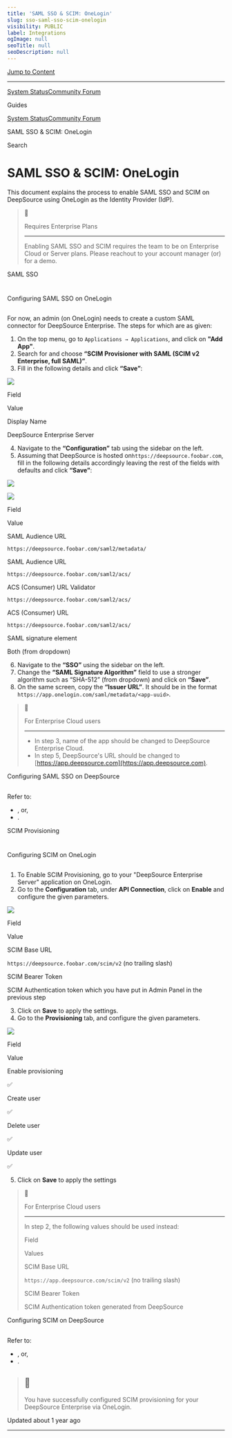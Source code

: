 ```yaml
---
title: 'SAML SSO & SCIM: OneLogin'
slug: sso-saml-sso-scim-onelogin
visibility: PUBLIC
label: Integrations
ogImage: null
seoTitle: null
seoDescription: null
---
```

[Jump to Content](#content)

* * *

[System Status](https://deepsourcestatus.com/)[Community Forum](https://discuss.deepsource.com/)

Guides

[System Status](https://deepsourcestatus.com/)[Community Forum](https://discuss.deepsource.com/)

SAML SSO & SCIM: OneLogin

Search

SAML SSO & SCIM: OneLogin
=========================

This document explains the process to enable SAML SSO and SCIM on DeepSource using OneLogin as the Identity Provider (IdP).

> 📘
> 
> Requires Enterprise Plans
> 
> 
> -------------------------------
> 
> Enabling SAML SSO and SCIM requires the team to be on Enterprise Cloud or Server plans. Please reachout to your account manager (or) for a demo.

SAML SSO

[](#saml-sso)
=========================

Configuring SAML SSO on OneLogin

[](#configuring-saml-sso-on-onelogin)
-------------------------------------------------------------------------

For now, an admin (on OneLogin) needs to create a custom SAML connector for DeepSource Enterprise. The steps for which are as given:

1.  On the top menu, go to `Applications → Applications`, and click on **"Add App"**.
2.  Search for and choose **“SCIM Provisioner with SAML (SCIM v2 Enterprise, full SAML)”**.
3.  Fill in the following details and click **“Save”**:

![](https://files.readme.io/770e154-small-1.png)

Field

Value

Display Name

DeepSource Enterprise Server

4.  Navigate to the **“Configuration”** tab using the sidebar on the left.
5.  Assuming that DeepSource is hosted on`https://deepsource.foobar.com`, fill in the following details accordingly leaving the rest of the fields with defaults and click **“Save”**:

![](https://files.readme.io/9338ec0-small-2.png)

![](https://files.readme.io/a94d00b-small-3.png)

Field

Value

SAML Audience URL

`https://deepsource.foobar.com/saml2/metadata/`

SAML Audience URL

`https://deepsource.foobar.com/saml2/acs/`

ACS (Consumer) URL Validator

`https://deepsource.foobar.com/saml2/acs/`

ACS (Consumer) URL

`https://deepsource.foobar.com/saml2/acs/`

SAML signature element

Both (from dropdown)

6.  Navigate to the **“SSO”** using the sidebar on the left.
7.  Change the **“SAML Signature Algorithm”** field to use a stronger algorithm such as “SHA-512” (from dropdown) and click on **“Save”**.
8.  On the same screen, copy the **“Issuer URL”**. It should be in the format `https://app.onelogin.com/saml/metadata/<app-uuid>`.

> 🚧
> 
> For Enterprise Cloud users
> 
> 
> --------------------------------
> 
> *   In step 3, name of the app should be changed to DeepSource Enterprise Cloud.
> *   In step 5, DeepSource's URL should be changed to [https://app.deepsource.com](https://app.deepsource.com).

Configuring SAML SSO on DeepSource

[](#configuring-saml-sso-on-deepsource)
-----------------------------------------------------------------------------

Refer to:

*   , or,
*   .

SCIM Provisioning

[](#scim-provisioning)
===========================================

Configuring SCIM on OneLogin

[](#configuring-scim-on-onelogin)
-----------------------------------------------------------------

1.  To Enable SCIM Provisioning, go to your "DeepSource Enterprise Server" application on OneLogin.
2.  Go to the **Configuration** tab, under **API Connection**, click on **Enable** and configure the given parameters.

![](https://files.readme.io/ebaf704-small-5.png)

Field

Value

SCIM Base URL

`https://deepsource.foobar.com/scim/v2` (no trailing slash)

SCIM Bearer Token

SCIM Authentication token which you have put in Admin Panel in the previous step

3.  Click on **Save** to apply the settings.
4.  Go to the **Provisioning** tab, and configure the given parameters.

![](https://files.readme.io/a51f409-small-6.png)

Field

Value

Enable provisioning

✅

Create user

✅

Delete user

✅

Update user

✅

5.  Click on **Save** to apply the settings

> 🚧
> 
> For Enterprise Cloud users
> 
> 
> --------------------------------
> 
> In step 2, the following values should be used instead:
> 
> Field
> 
> Values
> 
> SCIM Base URL
> 
> `https://app.deepsource.com/scim/v2` (no trailing slash)
> 
> SCIM Bearer Token
> 
> SCIM Authentication token generated from DeepSource

Configuring SCIM on DeepSource

[](#configuring-scim-on-deepsource)
---------------------------------------------------------------------

Refer to:

*   , or,
*   .

> 🎉
> --
> 
> You have successfully configured SCIM provisioning for your DeepSource Enterprise via OneLogin.

Updated about 1 year ago

* * *
